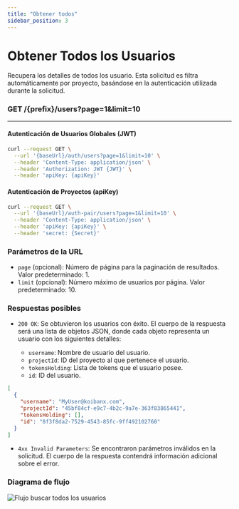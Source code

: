 ```yaml
---
title: "Obtener todos"
sidebar_position: 3
---
```


# Obtener Todos los Usuarios

Recupera los detalles de todos los usuario. Esta solicitud es filtra automáticamente por proyecto, basándose en la autenticación utilizada durante la solicitud.

### <span>GET</span> /{prefix}/users?page=1&limit=10

---

#### Autenticación de Usuarios Globales (JWT)

```bash
curl --request GET \
  --url '{baseUrl}/auth/users?page=1&limit=10' \
  --header 'Content-Type: application/json' \
  --header 'Authorization: JWT {JWT}' \
  --header 'apiKey: {apiKey}'
```

#### Autenticación de Proyectos (apiKey)

```bash
curl --request GET \
  --url '{baseUrl}/auth-pair/users?page=1&limit=10' \
  --header 'Content-Type: application/json' \
  --header 'apiKey: {apiKey}' \
  --header 'secret: {Secret}'
```

### Parámetros de la URL

- `page` (opcional): Número de página para la paginación de resultados. Valor predeterminado: 1.
- `limit` (opcional): Número máximo de usuarios por página. Valor predeterminado: 10.

### Respuestas posibles

- `200 OK`: Se obtuvieron los usuarios con éxito. El cuerpo de la respuesta será una lista de objetos JSON, donde cada objeto representa un usuario con los siguientes detalles:

  - `username`: Nombre de usuario del usuario.
  - `projectId`: ID del proyecto al que pertenece el usuario.
  - `tokensHolding`: Lista de tokens que el usuario posee.
  - `id`: ID del usuario.

```json
[
  {
    "username": "MyUser@koibanx.com",
    "projectId": "45bf84cf-e9c7-4b2c-9a7e-363f83865441",
    "tokensHolding": [],
    "id": "8f3f8da2-7529-4543-85fc-9ff492102760"
  }
]
```

- `4xx Invalid Parameters`: Se encontraron parámetros inválidos en la solicitud. El cuerpo de la respuesta contendrá información adicional sobre el error.

### Diagrama de flujo

![Flujo buscar todos los usuarios](./flowFindAllUsers.png "FlowFindAllUsers")
